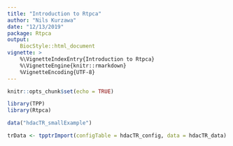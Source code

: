 ```yaml
---
title: "Introduction to Rtpca"
author: "Nils Kurzawa"
date: "12/13/2019"
package: Rtpca
output:
    BiocStyle::html_document
vignette: >
    %\VignetteIndexEntry{Introduction to Rtpca}
    %\VignetteEngine{knitr::rmarkdown}
    %VignetteEncoding{UTF-8}
---
```


```r
knitr::opts_chunk$set(echo = TRUE)
```

```r
library(TPP)
library(Rtpca)
```

```r
data("hdacTR_smallExample")
```

```r
trData <- tpptrImport(configTable = hdacTR_config, data = hdacTR_data)
```


